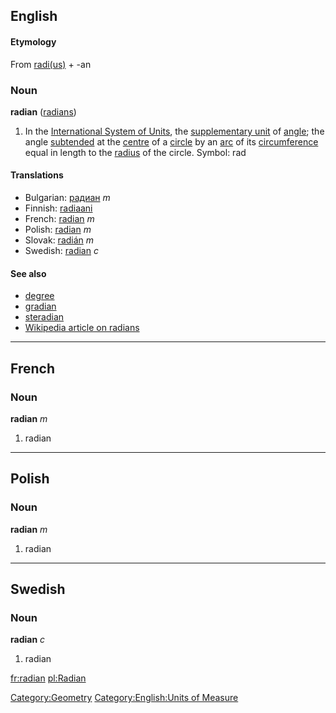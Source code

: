 ==English==
====Etymology====
From [[radius|radi(us)]] + -an

===Noun===
'''radian''' ([[radians]])

#In the [[International System of Units]], the [[supplementary unit]] of [[angle]]; the angle [[subtend]]ed at the [[centre]] of a [[circle]] by an [[arc]] of its [[circumference]] equal in length to the [[radius]] of the circle.  Symbol: rad

====Translations====
*Bulgarian: [[радиан]] ''m''
*Finnish: [[radiaani]]
*French: [[radian#French|radian]] ''m''
*Polish: [[radian#Polish|radian]] ''m''
*Slovak: [[radián]] ''m''
*Swedish: [[radian#Swedish|radian]] ''c''

====See also====
*[[degree]]
*[[gradian]]
*[[steradian]]
*[[w:radian|Wikipedia article on radians]]

[[Category:Geometry]]
[[Category:English:Units of Measure]]

----
==French==
===Noun===
'''radian''' ''m''

#radian

----
==Polish==
===Noun===
'''radian''' ''m''

#radian

----
==Swedish==
===Noun===
'''radian''' ''c''

#radian

[[fr:radian]]
[[pl:Radian]]